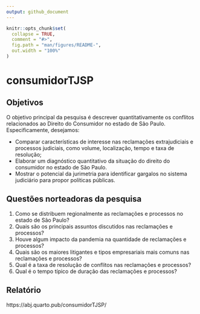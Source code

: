 ```yaml
---
output: github_document
---
```


<!-- README.md is generated from README.Rmd. Please edit that file -->

```r
knitr::opts_chunk$set(
  collapse = TRUE,
  comment = "#>",
  fig.path = "man/figures/README-",
  out.width = "100%"
)
```

# consumidorTJSP

<!-- badges: start -->
<!-- badges: end -->

## Objetivos

O objetivo principal da pesquisa é descrever quantitativamente os conflitos relacionados ao Direito do Consumidor no estado de São Paulo. Especificamente, desejamos:

- Comparar características de interesse nas reclamações extrajudiciais e processos judiciais, como volume, localização, tempo e taxa de resolução;
- Elaborar um diagnóstico quantitativo da situação do direito do consumidor no estado de São Paulo.
- Mostrar o potencial da jurimetria para identificar gargalos no sistema judiciário para propor políticas públicas.

## Questões norteadoras da pesquisa

1. Como se distribuem regionalmente as reclamações e processos no estado de São Paulo?
2. Quais são os principais assuntos discutidos nas reclamações e processos?
3. Houve algum impacto da pandemia na quantidade de reclamações e processos?
4. Quais são os maiores litigantes e tipos empresariais mais comuns nas reclamações e processos?
5. Qual é a taxa de resolução de conflitos nas reclamações e processos?
6. Qual é o tempo típico de duração das reclamações e processos?

## Relatório

https://abj.quarto.pub/consumidorTJSP/